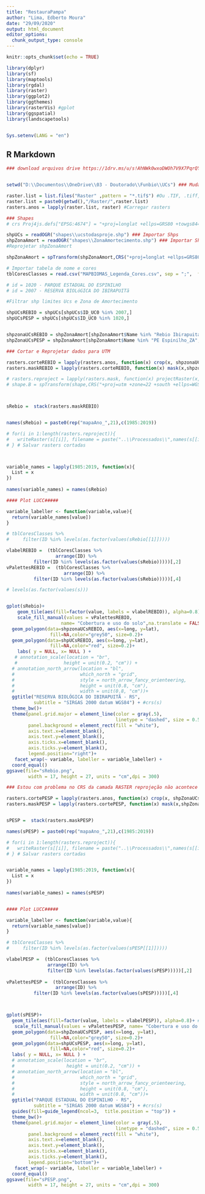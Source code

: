 ---
title: "RestauraPampa"
author: "Lima, Edberto Moura"
date: "29/09/2020"
output: html_document
editor_options: 
  chunk_output_type: console
---

```{r setup, include=FALSE}
knitr::opts_chunk$set(echo = TRUE)

library(dplyr)
library(sf)
library(maptools)
library(rgdal)
library(raster)
library(ggplot2)
library(ggthemes)
library(rasterVis) #gplot
library(ggspatial)
library(landscapetools)


Sys.setenv(LANG = "en")

```

## R Markdown


```{r ShapesRaster}
### download arquivos drive https://1drv.ms/u/s!AhNWk0wxoDWOh7V9X7PqrQYjCta1Vg?e=3NAn5S


setwd("D:\\Documentos\\OneDrive\\03 - Doutorado\\Funbio\\UCs") ### Mudar esse diretorio

raster.list = list.files("Raster" ,pattern = "*.tif$") #Ou .TIF, .tiff, etc
raster.list = paste0(getwd(),"/Raster/",raster.list)
rasters.anos = lapply(raster.list, raster) #Carregar rasters

### Shapes
# crs Proj4js.defs["EPSG:4674"] = "+proj=longlat +ellps=GRS80 +towgs84=0,0,0,0,0,0,0 +no_defs";

shpUCs = readOGR("shapes\\ucstodasproje.shp") ### Importar Shps
shpZonaAmort = readOGR("shapes\\ZonaAmortecimento.shp") ### Importar Shps
#Reprojetar shpZonaAmort

shpZonaAmort = spTransform(shpZonaAmort,CRS("+proj=longlat +ellps=GRS80 +towgs84=0,0,0,0,0,0,0 +no_defs"))

# Importar tabela de nome e cores
tblCoresClasses = read.csv("MAPBIOMAS_Legenda_Cores.csv", sep = ";",  fileEncoding="UTF-8-BOM")

# id = 1020 - PARQUE ESTADUAL DO ESPINILHO	
# id = 2007 - RESERVA BIOLóGICA DO IBIRAPUITã	

#Filtrar shp limites Ucs e Zona de Amortecimento

shpUCsREBIO = shpUCs[shpUCs$ID_UC0 %in% 2007,]
shpUCsPESP = shpUCs[shpUCs$ID_UC0 %in% 1020,]


shpzonaUCsREBIO = shpZonaAmort[shpZonaAmort$Name %in% "Rebio Ibirapuita_ZA",]
shpZonaUCsPESP = shpZonaAmort[shpZonaAmort$Name %in% "PE Espinilho_ZA",]


```


```{r REBIO}

### Cortar e Reprojetar dados para UTM 

rasters.corteREBIO = lapply(rasters.anos, function(x) crop(x, shpzonaUCsREBIO)) #Cortar rasters
rasters.maskREBIO = lapply(rasters.corteREBIO, function(x) mask(x,shpzonaUCsREBIO)) 

# rasters.reproject = lapply(rasters.mask, function(x) projectRaster(x,res=30, crs="+proj=utm +zone=22 +south +ellps=WGS84 +datum=WGS84 +units=m +no_defs", method = "ngb")) 
# shape.B = spTransform(shape,CRS("+proj=utm +zone=22 +south +ellps=WGS84 +datum=WGS84 +units=m +no_defs"))



sRebio =  stack(rasters.maskREBIO)


names(sRebio) = paste0(rep("mapaAno_",21),c(1985:2019))

# for(i in 1:length(rasters.reproject)){
#   writeRaster(s[[i]], filename = paste("..\\Processados\\",names(s[[i]]),".tif", sep=""))
# } # Salvar rasters cortadas



variable_names = lapply(1985:2019, function(x){
  List = x
})
       
names(variable_names) = names(sRebio)

#### Plot LUCC#####

variable_labeller <- function(variable,value){
  return(variable_names[value])
}

# tblCoresClasses %>% 
#     filter(ID %in% levels(as.factor(values(sRebio[[1]]))))

vlabelREBIO =  (tblCoresClasses %>% 
                  arrange(ID) %>%  
          filter(ID %in% levels(as.factor(values(sRebio)))))[,2]
vPalettesREBIO =  (tblCoresClasses %>% 
                     arrange(ID) %>% 
          filter(ID %in% levels(as.factor(values(sRebio)))))[,4]

# levels(as.factor(values(s)))


gplot(sRebio)+
    geom_tile(aes(fill=factor(value, labels = vlabelREBIO)), alpha=0.8)+
    scale_fill_manual(values = vPalettesREBIO,
                    name= "Cobertura e uso do solo",na.translate = FALSE)+
  geom_polygon(data=shpzonaUCsREBIO, aes(x=long, y=lat),
                fill=NA,color="grey50", size=0.2)+
  geom_polygon(data=shpUCsREBIO, aes(x=long, y=lat),
                fill=NA,color="red", size=0.2)+
    labs( y = NULL, x= NULL ) +
   # annotation_scale(location = "br", 
   #                 height = unit(0.2, "cm")) +
  # annotation_north_arrow(location = "bl",
  #                        which_north = "grid",
  #                        style = north_arrow_fancy_orienteering, 
  #                        height = unit(0.8, "cm"),
  #                        width = unit(0.8, "cm"))+
  ggtitle("RESERVA BIOLÓGICA DO IBIRAPUITÃ - RS", 
          subtitle = "SIRGAS 2000 datum WGS84") + #crs(s)
  theme_bw()+
  theme(panel.grid.major = element_line(color = gray(.5),
                                        linetype = "dashed", size = 0.5),
        panel.background = element_rect(fill = "white"),
        axis.text.x=element_blank(),
        axis.text.y=element_blank(), 
        axis.ticks.x=element_blank(),
        axis.ticks.y=element_blank(),
        legend.position="right")+
   facet_wrap(~ variable, labeller = variable_labeller) +
  coord_equal()
ggsave(file="sRebio.png",
        width = 17, height = 27, units = "cm",dpi = 300)


```

```{r PESP}

### Estou com problema no CRS da camada RASTER reprojeção não acontece

rasters.cortePESP = lapply(rasters.anos, function(x) crop(x, shpZonaUCsPESP)) #Cortar rasters
rasters.maskPESP = lapply(rasters.cortePESP, function(x) mask(x,shpZonaUCsPESP)) 


sPESP =  stack(rasters.maskPESP)

names(sPESP) = paste0(rep("mapaAno_",21),c(1985:2019))

# for(i in 1:length(rasters.reproject)){
#   writeRaster(s[[i]], filename = paste("..\\Processados\\",names(s[[i]]),".tif", sep=""))
# } # Salvar rasters cortadas


variable_names = lapply(1985:2019, function(x){
  List = x
})
       
names(variable_names) = names(sPESP)


#### Plot LUCC#####

variable_labeller <- function(variable,value){
  return(variable_names[value])
}

# tblCoresClasses %>% 
#     filter(ID %in% levels(as.factor(values(sPESP[[1]]))))

vlabelPESP =  (tblCoresClasses %>% 
               arrange(ID) %>% 
               filter(ID %in% levels(as.factor(values(sPESP)))))[,2] 
    
vPalettesPESP =  (tblCoresClasses %>% 
                  arrange(ID) %>% 
          filter(ID %in% levels(as.factor(values(sPESP)))))[,4]



gplot(sPESP)+
  geom_tile(aes(fill=factor(value, labels = vlabelPESP)), alpha=0.8)+ #, labels = vlabelPESP
   scale_fill_manual(values = vPalettesPESP, name= "Cobertura e uso do solo",na.translate = FALSE)+
  geom_polygon(data=shpZonaUCsPESP, aes(x=long, y=lat),
                fill=NA,color="grey50", size=0.2)+
  geom_polygon(data=shpUCsPESP, aes(x=long, y=lat),
                fill=NA,color="red", size=0.2)+
  labs( y = NULL, x= NULL ) +
  # annotation_scale(location = "br", 
  #                   height = unit(0.2, "cm")) +
  # annotation_north_arrow(location = "bl",
  #                        which_north = "grid",
  #                        style = north_arrow_fancy_orienteering, 
  #                        height = unit(0.8, "cm"),
  #                        width = unit(0.8, "cm"))+
  ggtitle("PARQUE ESTADUAL DO ESPINILHO - RS", 
          subtitle = "SIRGAS 2000 datum WGS84") + #crs(s)
  guides(fill=guide_legend(ncol=3,  title.position = "top")) +
  theme_bw()+
  theme(panel.grid.major = element_line(color = gray(.5),
                                        linetype = "dashed", size = 0.5),
        panel.background = element_rect(fill = "white"),
        axis.text.x=element_blank(),
        axis.text.y=element_blank(), 
        axis.ticks.x=element_blank(),
        axis.ticks.y=element_blank(),
        legend.position="bottom")+
   facet_wrap(~ variable, labeller = variable_labeller) +
  coord_equal()
ggsave(file="sPESP.png",
        width = 17, height = 27, units = "cm",dpi = 300)

```

